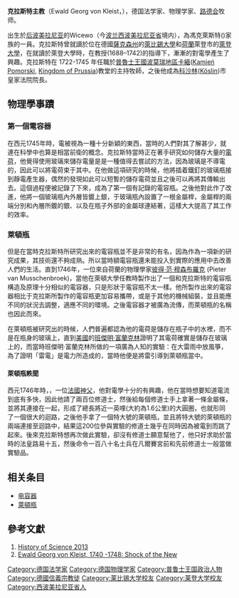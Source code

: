 {{多個問題|
{{No footnotes|time=2019-04-16T22:44:00+00:00}}
{{Refimprove|time=2019-04-16T22:44:00+00:00}}
}}
'''克拉斯特主教'''（Ewald Georg von Kleist，{{bd|1700年|6月10日|1748年|12月11日|}}），德国法学家、物理学家、[[路德会|路德会]]牧师。

出生於[[后波美拉尼亚|后波美拉尼亚]]的Wicewo（今[[波兰|波兰]][[西波美拉尼亚省|西波美拉尼亚省]]境内），為馮克萊斯特({{link-en|von Kleist|von Kleist}})家族的一員。克拉斯特曾就讀於位在德國[[萨克森州|薩克森州]]的[[萊比錫大學|萊比錫大學]]和[[荷蘭|荷蘭]]萊登市的[[萊登大學|萊登大學]]，在就讀於萊登大學時，在{{link-en|Willem 's Gravesande|Willem 's Gravesande}}教授(1688–1742)的指導下，漸漸的對電學產生了興趣。克拉斯特在 1722-1745 年任職於[[普魯士王國|普魯士王國]][[波莫瑞地區卡緬|波莫瑞地區卡緬]]([[波莫瑞地區卡緬|Kamień Pomorski]], [[普魯士王國|Kingdom of Prussia]])教堂的主持牧師，之後他成為[[科沙林|科沙林]]([[科沙林|Köslin]])市皇家法院院長。

==物理學事蹟==

===第一個電容器===
在西元1745年時，電被視為一種十分新穎的東西，當時的人們對其了解甚少，就連在科學中也算是相當前衛的概念。克拉斯特當時正在著手研究如何儲存大量的[[電荷|電荷]]，他覺得使用玻璃來儲存電量是是一種值得去嘗試的方法，因為玻璃是不導電的，因此可以將電荷束于其中。在他做這項研究的時候，他將插着鐵釘的玻璃瓶接到靜電產生器，偶然的發現如此可以短暫的儲存電荷並且之後可以再將其傳輸出去。這個過程便被記錄了下來，成為了第一個有記錄的電容瓶。之後他對此作了改進，他將一個玻璃瓶內外層皆鍍上銀，于玻璃瓶內設置了一根金屬桿，金屬桿的兩端分別和內層所鍍的銀、以及在瓶子外部的金屬球連結著，這樣大大提高了其工作的效率。

===萊頓瓶===
但是在當時克拉斯特所研究出來的電容瓶並不是非常的有名，因為作為一項新的研究成果，其技術還不夠成熟。所以當時額電容瓶還未能投入到實際的應用中去改善人們的生活。直到1746年，一位來自荷蘭的物理學家[[彼得·穆森布羅克|彼得·范·穆森布羅克]] (Pieter van Musschenbroek)，當他在萊頓大學任教時製作出了一個和克拉斯特的電容瓶構造及原理十分相似的電容器，只是形狀于電容瓶不太一樣。他所製作出來的電容器相比于克拉斯所製作的電容瓶更加容易攜帶，或是于其他的機械組裝，並且能應不同的狀況去調整，適應不同的環境。之後電容器才被廣為流傳，而萊頓瓶的名稱也因此而來。 

在萊頓瓶被研究出的時候，人們普遍都認為他的電荷是儲存在瓶子中的水裡，而不是在瓶身的玻璃上，直到[[美國|美國]]的[[班傑明·富蘭克林|班傑明·富蘭克林]]證明了其電荷確實是儲存在玻璃上的，而當時班傑明·富蘭克林所做的一項廣為人知的實驗：在大雷雨中放風箏，為了證明「雷電」是電力所造成的，當時他便是將雷引導到萊頓瓶當中。

====萊頓瓶軼聞====
西元1746年時，{{link-en|Jean-Antoine Nollet|Jean-Antoine Nollet}}，一位[[法國|法國]][[神父|神父]]，他對電學十分的有興趣，他在當時想要知道電流到底有多快，因此他請了兩百位修道士，然後給每個修道士手上拿著一條金屬條，並將其連接在一起，形成了總長將近一英哩(大約為1.6公里)的大圓圈，也就形同了一個很大的迴路，之後他手拿了一個特大號的萊頓瓶，並且將特大號的萊頓瓶的兩端連接至迴路中，結果這200位參與實驗的修道士幾乎在同時因為被電到而跳了起來。後來克拉斯特想再次做此實驗，卻沒有修道士願意幫他了，他只好求助於當時的法皇路易十五，然後命令一百八十名士兵在凡爾賽宮前和先前修道士一般當做實驗品。

== 相关条目 ==

* [[电容器|电容器]]
* [[莱顿瓶|萊頓瓶]]

==參考文獻==
#[http://historyofscience2013.blogspot.tw/2013/02/ewald-georg-von-kleist-1700-1748.html History of Science 2013] {{Wayback|url=http://historyofscience2013.blogspot.tw/2013/02/ewald-georg-von-kleist-1700-1748.html |date=20160304102622 }}
#[http://ahistoryblog.com/2013/03/22/ewald-georg-von-kleist-1740-1748-shock-of-the-new/ Ewald Georg von Kleist, 1740 -1748: Shock of the New] {{Wayback|url=http://ahistoryblog.com/2013/03/22/ewald-georg-von-kleist-1740-1748-shock-of-the-new/ |date=20200224051008 }}

{{Authority control}}
{{DEFAULTSORT: Kleist, Ewald Von}}
[[Category:德国法学家|Category:德国法学家]]
[[Category:德国物理学家|Category:德国物理学家]]
[[Category:普鲁士王国政治人物|Category:普鲁士王国政治人物]]
[[Category:德國信義宗教徒|Category:德國信義宗教徒]]
[[Category:莱比锡大学校友|Category:莱比锡大学校友]]
[[Category:莱登大学校友|Category:莱登大学校友]]
[[Category:西波美拉尼亚省人|Category:西波美拉尼亚省人]]